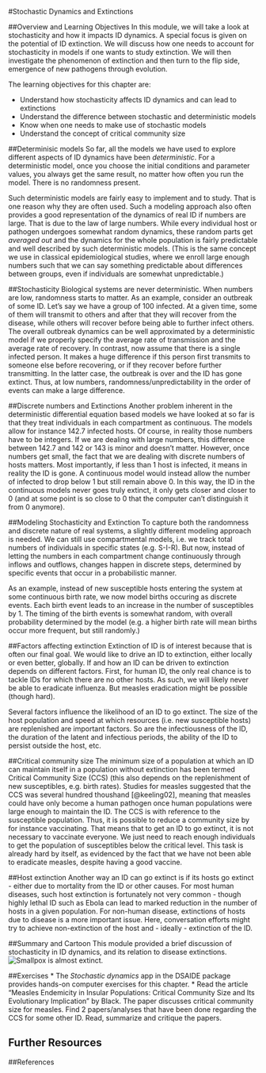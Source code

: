 #Stochastic Dynamics and Extinctions

##Overview and Learning Objectives
In this module, we will take a look at stochasticity and how it impacts ID dynamics. A special focus is given on the potential of ID extinction. We will discuss how one needs to account for stochasticity in models if one wants to study extinction. We will then investigate the phenomenon of extinction and then turn to the flip side, emergence of new pathogens through evolution. 


The learning objectives for this chapter are:

* Understand how stochasticity affects ID dynamics and can lead to extinctions
*	Understand the difference between stochastic and deterministic models
*	Know when one needs to make use of stochastic models
*	Understand the concept of critical community size


##Determinisic models
So far, all the models we have used to explore different aspects of ID dynamics have been _deterministic_. For a deterministic model, once you choose the initial conditions and parameter values, you always get the same result, no matter how often you run the model. There is no randomness present.

Such deterministic models are fairly easy to implement and to study. That is one reason why they are often used. Such a modeling approach also often provides a good representation of the dynamics of real ID if numbers are large. That is due to the law of large numbers. While every individual host or pathogen undergoes somewhat random dynamics, these random parts get _averaged out_ and the dynamics for the whole population is fairly predictable and well described by such deterministic models. (This is the same concept we use in classical epidemiological studies, where we enroll large enough numbers such that we can say something predictable about differences between groups, even if individuals are somewhat unpredictable.)


##Stochasticity
Biological systems are never deterministic. When numbers are low, randomness starts to matter. As an example, consider an outbreak of some ID. Let's say we have a group of 100 infected. At a given time, some of them will transmit to others and after that they will recover from the disease, while others will recover before being able to further infect others. The overall outbreak dynamics can be well approximated by a deterministic model if we properly specify the average rate of transmission and the average rate of recovery. In contrast, now assume that there is a single infected person. It makes a huge difference if this person first transmits to someone else before recovering, or if they recover before further transmitting. In the latter case, the outbreak is over and the ID has gone extinct. Thus, at low numbers, randomness/unpredictability in the order of events can make a large difference. 


##Discrete numbers and Extinctions
Another problem inherent in the deterministic differential equation based models we have looked at so far is that they treat individuals in each compartment as continuous. The models allow for instance 142.7 infected hosts. Of course, in reality those numbers have to be integers. If we are dealing with large numbers, this difference between 142.7 and 142 or 143 is minor and doesn't matter. However, once numbers get small, the fact that we are dealing with discrete numbers of hosts matters. Most importantly, if less than 1 host is infected, it means in reality the ID is gone. A continuous model would instead allow the number of infected to drop below 1 but still remain above 0. In this way, the ID in the continuous models never goes truly extinct, it only gets closer and closer to 0 (and at some point is so close to 0 that the computer can't distinguish it from 0 anymore).

##Modeling Stochasticity and Extinction
To capture both the randomness and discrete nature of real systems, a slightly different modeling approach is needed. We can still use compartmental models, i.e. we track total numbers of individuals in specific states (e.g. S-I-R). But now, instead of letting the numbers in each compartment change continuously through inflows and outflows, changes happen in discrete steps, determined by specific events that occur in a probabilistic manner. 

As an example, instead of new susceptible hosts entering the system at some continuous birth rate, we now model births occuring as discrete events. Each birth event leads to an increase in the number of susceptibles by 1. 
The timing of the birth events is somewhat random, with overall probability determined by the model (e.g. a higher birth rate will mean births occur more frequent, but still randomly.)


##Factors affecting extinction
Extinction of ID is of interest because that is often our final goal. We would like to drive an ID to extinction, either locally or even better, globally. If and how an ID can be driven to extinction depends on different factors. First, for human ID, the only real chance is to tackle IDs for which there are no other hosts. As such, we will likely never be able to eradicate influenza. But measles eradication might be possible (though hard).

Several factors influence the likelihood of an ID to go extinct. The size of the host population and speed at which resources (i.e. new susceptible hosts) are replenished are important factors. So are the infectiousness of the ID, the duration of the latent and infectious periods, the ability of the ID to persist outside the host, etc.


##Critical community size
The minimum size of a population at which an ID can maintain itself in a population without extinction has been termed Critical Community Size (CCS) (this also depends on the replenishment of new susceptibles, e.g. birth rates). Studies for measles suggested that the CCS was several hundred thoushand [@keeling02], meaning that measles could have only become a human pathogen once human populations were large enough to maintain the ID. The CCS is with reference to the susceptible population. Thus, it is possible to reduce a community size by for instance vaccinating. That means that to get an ID to go extinct, it is not necessary to vaccinate everyone. We just need to reach enough individuals to get the population of susceptibles below the critical level. This task is already hard by itself, as evidenced by the fact that we have not been able to eradicate measles, despite having a good vaccine.


##Host extinction
Another way an ID can go extinct is if its hosts go extinct - either due to mortality from the ID or other causes. 
For most human diseases, such host extinction is fortunately not very common - though highly lethal ID such as Ebola can lead to marked reduction in the number of hosts in a given population. For non-human disease, extinctions of hosts due to disease is a more important issue. Here, conversation efforts might try to achieve non-extinction of the host and - ideally - extinction of the ID.




##Summary and Cartoon
This module provided a brief discussion of stochasticity in ID dynamics, and its relation to disease extinctions.
![Smallpox is _almost_ extinct.](../media/smallpox.jpg)

##Exercises
* The _Stochastic dynamics_ app in the DSAIDE package provides hands-on computer exercises for this chapter.
* Read the article "Measles Endemicity in Insular Populations: Critical Community Size and Its Evolutionary Implication" by Black. The paper discusses critical community size for measles. Find 2 papers/analyses that have been done regarding the CCS for some other ID. Read, summarize and critique the papers.


## Further Resources

##References


